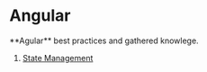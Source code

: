 # Angular

 
<Callout emoji="ℹ️" type="info">
  **Agular** best practices and gathered knowlege.
</Callout>

1. [State Management](/learn/frontend/angular/state-management/)